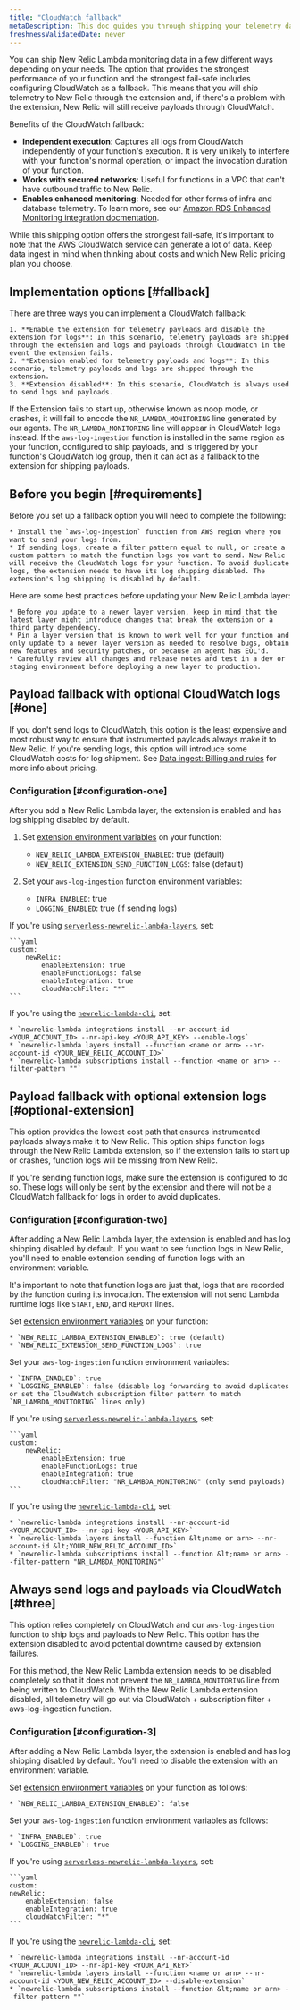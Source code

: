 ```yaml
---
title: "CloudWatch fallback"
metaDescription: This doc guides you through shipping your telemetry data with Cloudwatch as a fail-safe option.
freshnessValidatedDate: never
---
```


You can ship New Relic Lambda monitoring data in a few different ways depending on your needs. The option that provides the strongest performance of your function and the strongest fail-safe includes configuring CloudWatch as a fallback. This means that you will ship telemetry to New Relic through the extension and, if there's a problem with the extension, New Relic will still receive payloads through CloudWatch.

Benefits of the CloudWatch fallback:

* **Independent execution**: Captures all logs from CloudWatch independently of your function's execution. It is very unlikely to interfere with your function's normal operation, or impact the invocation duration of your function.
* **Works with secured networks**: Useful for functions in a VPC that can't have outbound traffic to New Relic.
* **Enables enhanced monitoring**:  Needed for other forms of infra and database telemetry. To learn more, see our [Amazon RDS Enhanced Monitoring integration docmentation](/docs/infrastructure/amazon-integrations/aws-integrations-list/aws-rds-enhanced-monitoring-integration/).

While this shipping option offers the strongest fail-safe, it's important to note that the AWS CloudWatch service can generate a lot of data. Keep data ingest in mind when thinking about costs and which New Relic pricing plan you choose. 

## Implementation options [#fallback]

There are three ways you can implement a CloudWatch fallback:

    1. **Enable the extension for telemetry payloads and disable the extension for logs**: In this scenario, telemetry payloads are shipped through the extension and logs and payloads through CloudWatch in the event the extension fails.
    2. **Extension enabled for telemetry payloads and logs**: In this scenario, telemetry payloads and logs are shipped through the extension. 
    3. **Extension disabled**: In this scenario, CloudWatch is always used to send logs and payloads.

If the Extension fails to start up, otherwise known as noop mode, or crashes, it will fail to encode the `NR_LAMBDA_MONITORING` line generated by our agents. The `NR_LAMBDA_MONITORING` line will appear in CloudWatch logs instead. If the `aws-log-ingestion` function is installed in the same region as your function, configured to ship payloads, and is triggered by your function's CloudWatch log group, then it can act as a fallback to the extension for shipping payloads.

## Before you begin  [#requirements]

Before you set up a fallback option you will need to complete the following:

    * Install the `aws-log-ingestion` function from AWS region where you want to send your logs from.
    * If sending logs, create a filter pattern equal to null, or create a custom pattern to match the function logs you want to send. New Relic will receive the CloudWatch logs for your function. To avoid duplicate logs, the extension needs to have its log shipping disabled. The extension's log shipping is disabled by default.

Here are some best practices before updating your New Relic Lambda layer:

    * Before you update to a newer layer version, keep in mind that the latest layer might introduce changes that break the extension or a third party dependency.
    * Pin a layer version that is known to work well for your function and only update to a newer layer version as needed to resolve bugs, obtain new features and security patches, or because an agent has EOL'd.
    * Carefully review all changes and release notes and test in a dev or staging environment before deploying a new layer to production.

## Payload fallback with optional CloudWatch logs [#one]

If you don't send logs to CloudWatch, this option is the least expensive and most robust way to ensure that instrumented payloads always make it to New Relic. If you're sending logs, this option will introduce some CloudWatch costs for log shipment. See [Data ingest: Billing and rules](/docs/accounts/accounts-billing/new-relic-one-pricing-billing/data-ingest-billing/) for more info about pricing.

### Configuration [#configuration-one]

After you add a New Relic Lambda layer, the extension is enabled and has log shipping disabled by default.

1. Set [extension environment variables](https://github.com/newrelic/newrelic-lambda-extension/blob/main/config/config.go) on your function:

    * `NEW_RELIC_LAMBDA_EXTENSION_ENABLED`: true (default)
    * `NEW_RELIC_EXTENSION_SEND_FUNCTION_LOGS`: false (default)

2. Set your `aws-log-ingestion` function environment variables:

    * `INFRA_ENABLED`: true
    * `LOGGING_ENABLED`: true (if sending logs)

If you're using [`serverless-newrelic-lambda-layers`](https://github.com/newrelic/serverless-newrelic-lambda-layers), set:

    ```yaml
    custom:
        newRelic:
            enableExtension: true
            enableFunctionLogs: false
            enableIntegration: true
            cloudWatchFilter: "*"
    ```

If you're using the [`newrelic-lambda-cli`](https://github.com/newrelic/newrelic-lambda-cli), set:

    * `newrelic-lambda integrations install --nr-account-id <YOUR_ACCOUNT_ID> --nr-api-key <YOUR_API_KEY> --enable-logs`
    * `newrelic-lambda layers install --function <name or arn> --nr-account-id <YOUR_NEW_RELIC_ACCOUNT_ID>`
    * `newrelic-lambda subscriptions install --function <name or arn> --filter-pattern ""`

## Payload fallback with optional extension logs [#optional-extension]

This option provides the lowest cost path that ensures instrumented payloads always make it to New Relic. This option ships function logs through the New Relic Lambda extension, so if the extension fails to start up or crashes, function logs will be missing from New Relic.

If you're sending function logs, make sure the extension is configured to do so. These logs will only be sent by the extension and there will not be a CloudWatch fallback for logs in order to avoid duplicates.

### Configuration [#configuration-two]

After adding a New Relic Lambda layer, the extension is enabled and has log shipping disabled by default. If you want to see function logs in New Relic, you'll need to enable extension sending of function logs with an environment variable.

It's important to note that function logs are just that, logs that are recorded by the function during its invocation. The extension will not send Lambda runtime logs like `START`, `END`, and `REPORT` lines.

Set [extension environment variables](https://github.com/newrelic/newrelic-lambda-extension/blob/main/config/config.go) on your function:

    * `NEW_RELIC_LAMBDA_EXTENSION_ENABLED`: true (default)
    * `NEW_RELIC_EXTENSION_SEND_FUNCTION_LOGS`: true

Set your `aws-log-ingestion` function environment variables:

    * `INFRA_ENABLED`: true
    * `LOGGING_ENABLED`: false (disable log forwarding to avoid duplicates or set the CloudWatch subscription filter pattern to match `NR_LAMBDA_MONITORING` lines only)

If you're using [`serverless-newrelic-lambda-layers`](https://github.com/newrelic/serverless-newrelic-lambda-layers), set:

    ```yaml
    custom:
        newRelic:
            enableExtension: true
            enableFunctionLogs: true
            enableIntegration: true
            cloudWatchFilter: "NR_LAMBDA_MONITORING" (only send payloads)
    ```

If you're using the [`newrelic-lambda-cli`](https://github.com/newrelic/newrelic-lambda-cli), set: 

    * `newrelic-lambda integrations install --nr-account-id <YOUR_ACCOUNT_ID> --nr-api-key <YOUR_API_KEY>`
    * `newrelic-lambda layers install --function &lt;name or arn> --nr-account-id &lt;YOUR_NEW_RELIC_ACCOUNT_ID>`
    * `newrelic-lambda subscriptions install --function &lt;name or arn> --filter-pattern "NR_LAMBDA_MONITORING"`


## Always send logs and payloads via CloudWatch [#three]

This option relies completely on CloudWatch and our `aws-log-ingestion` function to ship logs and payloads to New Relic. This option has the extension disabled to avoid potential downtime caused by extension failures.

For this method, the New Relic Lambda extension needs to be disabled completely so that it does not prevent the `NR_LAMBDA_MONITORING` line from being written to CloudWatch. With the New Relic Lambda extension disabled, all telemetry will go out via CloudWatch + subscription filter + aws-log-ingestion function.

### Configuration [#configuration-3]

After adding a New Relic Lambda layer, the extension is enabled and has log shipping disabled by default. You'll need to disable the extension with an environment variable.

Set [extension environment variables](https://github.com/newrelic/newrelic-lambda-extension/blob/main/config/config.go) on your function as follows:

    * `NEW_RELIC_LAMBDA_EXTENSION_ENABLED`: false

Set your `aws-log-ingestion` function environment variables as follows:

    * `INFRA_ENABLED`: true
    * `LOGGING_ENABLED`: true

If you're using [`serverless-newrelic-lambda-layers`](https://github.com/newrelic/serverless-newrelic-lambda-layers), set:

    ```yaml
    custom:
    newRelic:
        enableExtension: false
        enableIntegration: true
        cloudWatchFilter: "*"
    ```

If you're using the [`newrelic-lambda-cli`](https://github.com/newrelic/newrelic-lambda-cli), set: 

    * `newrelic-lambda integrations install --nr-account-id <YOUR_ACCOUNT_ID> --nr-api-key <YOUR_API_KEY>`
    * `newrelic-lambda layers install --function <name or arn> --nr-account-id <YOUR_NEW_RELIC_ACCOUNT_ID> --disable-extension`
    * `newrelic-lambda subscriptions install --function &lt;name or arn> --filter-pattern ""`

